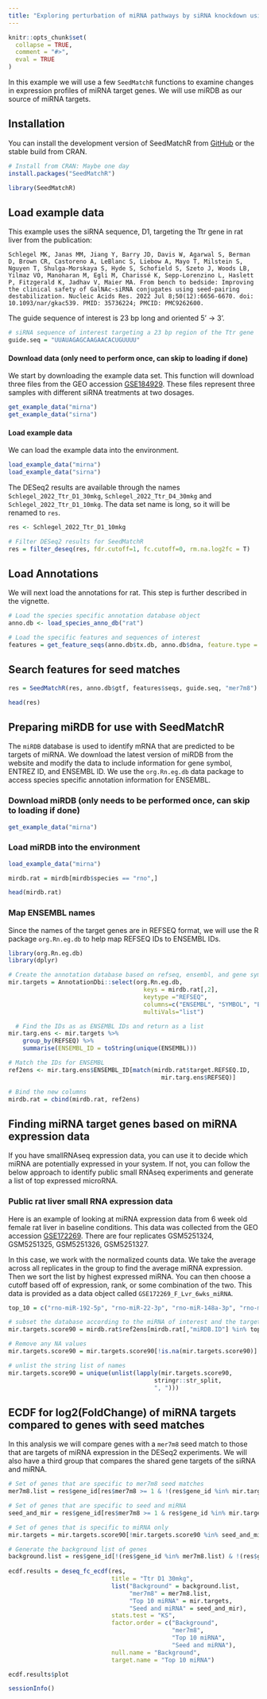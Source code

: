 ```yaml
---
title: "Exploring perturbation of miRNA pathways by siRNA knockdown using SeedMatchR"
---
```


```r
knitr::opts_chunk$set(
  collapse = TRUE,
  comment = "#>",
  eval = TRUE
)
```

In this example we will use a few `SeedMatchR` functions to examine changes in expression profiles of miRNA target genes. We will use miRDB as our source of miRNA targets. 

## Installation

You can install the development version of SeedMatchR from [GitHub](https://github.com/) or the stable build from CRAN.

``` r
# Install from CRAN: Maybe one day
install.packages("SeedMatchR")
```

```r
library(SeedMatchR)
```

## Load example data

This example uses the siRNA sequence, D1, targeting the Ttr gene in rat liver from the publication:

    Schlegel MK, Janas MM, Jiang Y, Barry JD, Davis W, Agarwal S, Berman D, Brown CR, Castoreno A, LeBlanc S, Liebow A, Mayo T, Milstein S, Nguyen T, Shulga-Morskaya S, Hyde S, Schofield S, Szeto J, Woods LB, Yilmaz VO, Manoharan M, Egli M, Charissé K, Sepp-Lorenzino L, Haslett P, Fitzgerald K, Jadhav V, Maier MA. From bench to bedside: Improving the clinical safety of GalNAc-siRNA conjugates using seed-pairing destabilization. Nucleic Acids Res. 2022 Jul 8;50(12):6656-6670. doi: 10.1093/nar/gkac539. PMID: 35736224; PMCID: PMC9262600.

The guide sequence of interest is 23 bp long and oriented 5' -\> 3'.

```r
# siRNA sequence of interest targeting a 23 bp region of the Ttr gene
guide.seq = "UUAUAGAGCAAGAACACUGUUUU"
```

#### Download data (only need to perform once, can skip to loading if done)

We start by downloading the example data set. This function will download three files from the GEO accession [GSE184929](https://www.ncbi.nlm.nih.gov/geo/query/acc.cgi?acc=GSE184929). These files represent three samples with different siRNA treatments at two dosages. 

```r
get_example_data("mirna")
get_example_data("sirna")
```

#### Load example data

We can load the example data into the environment.

```r
load_example_data("mirna")
load_example_data("sirna")
```

The DESeq2 results are available through the names `Schlegel_2022_Ttr_D1_30mkg`, `Schlegel_2022_Ttr_D4_30mkg` and `Schlegel_2022_Ttr_D1_10mkg`. The data set name is long, so it will be renamed to `res`.

```r
res <- Schlegel_2022_Ttr_D1_10mkg

# Filter DESeq2 results for SeedMatchR
res = filter_deseq(res, fdr.cutoff=1, fc.cutoff=0, rm.na.log2fc = T)
```

## Load Annotations

We will next load the annotations for rat. This step is further described in the vignette.

```r
# Load the species specific annotation database object
anno.db <- load_species_anno_db("rat")

# Load the specific features and sequences of interest
features = get_feature_seqs(anno.db$tx.db, anno.db$dna, feature.type = "3UTR")
```

## Search features for seed matches

```r
res = SeedMatchR(res, anno.db$gtf, features$seqs, guide.seq, "mer7m8")

head(res)
```

## Preparing miRDB for use with SeedMatchR

The `miRDB` database is used to identify mRNA that are predicted to be targets of miRNA. We download the latest version of miRDB from the website and modify the data to include information for gene symbol, ENTREZ ID, and ENSEMBL ID. We use the `org.Rn.eg.db` data package to access species specific annotation information for ENSEMBL. 

### Download miRDB (only needs to be performed once, can skip to loading if done)

```r
get_example_data("mirna")
```

### Load miRDB into the environment

```r
load_example_data("mirna")

mirdb.rat = mirdb[mirdb$species == "rno",]

head(mirdb.rat)
```

### Map ENSEMBL names

Since the names of the target genes are in REFSEQ format, we will use the R package `org.Rn.eg.db` to help map REFSEQ IDs to ENSEMBL IDs. 

```r

library(org.Rn.eg.db)
library(dplyr)

# Create the annotation database based on refseq, ensembl, and gene symbol annotations
mir.targets = AnnotationDbi::select(org.Rn.eg.db,
                                      keys = mirdb.rat[,2],
                                      keytype ="REFSEQ",
                                      columns=c("ENSEMBL", "SYMBOL", "ENTREZID"),
                                      multiVals="list")

  # Find the IDs as as ENSEMBL IDs and return as a list
mir.targ.ens <- mir.targets %>%
    group_by(REFSEQ) %>%
    summarise(ENSEMBL_ID = toString(unique(ENSEMBL)))

# Match the IDs for ENSEMBL
ref2ens <- mir.targ.ens$ENSEMBL_ID[match(mirdb.rat$target.REFSEQ.ID,
                                           mir.targ.ens$REFSEQ)]

# Bind the new columns
mirdb.rat = cbind(mirdb.rat, ref2ens)
```

## Finding miRNA target genes based on miRNA expression data

If you have smallRNAseq expression data, you can use it to decide which miRNA are potentially expressed in your system. If not, you can follow the below approach to identify public small RNAseq experiments and generate a list of top expressed microRNA. 

### Public rat liver small RNA expression data

Here is an example of looking at miRNA expression data from 6 week old female rat liver in baseline conditions. This data was collected from the GEO accession [GSE172269](https://www.ncbi.nlm.nih.gov/geo/query/acc.cgi?acc=GSE172269). There are four replicates GSM5251324, GSM5251325, GSM5251326, GSM5251327. 

In this case, we work with the normalized counts data. We take the average across all replicates in the group to find the average miRNA expression. Then we sort the list by highest expressed miRNA. You can then choose a cutoff based off of expression, rank, or some combination of the two. This data is provided as a data object called `GSE172269_F_Lvr_6wks_miRNA`.

```r
top_10 = c("rno-miR-192-5p", "rno-miR-22-3p", "rno-miR-148a-3p", "rno-miR-10a-5p", "rno-miR-26a-5p", "rno-miR-21-5p", "rno-miR-143-3p", "rno-miR-27b-3p", "rno-miR-191a-5p", "rno-miR-122-5p")

# subset the database according to the miRNA of interest and the target score
mir.targets.score90 = mirdb.rat$ref2ens[mirdb.rat[,"miRDB.ID"] %in% top_10 & mirdb.rat[,3]>= 90]

# Remove any NA values
mir.targets.score90 = mir.targets.score90[!is.na(mir.targets.score90)]

# unlist the string list of names
mir.targets.score90 = unique(unlist(lapply(mir.targets.score90,
                                         stringr::str_split,
                                         ", ")))

```

## ECDF for log2(FoldChange) of miRNA targets compared to genes with seed matches

In this analysis we will compare genes with a `mer7m8` seed match to those that are targets of miRNA expression in the DESeq2 experiments. We will also have a third group that compares the shared gene targets of the siRNA and miRNA. 

```r
# Set of genes that are specific to mer7m8 seed matches
mer7m8.list = res$gene_id[res$mer7m8 >= 1 & !(res$gene_id %in% mir.targets.score90)]

# Set of genes that are specific to seed and miRNA
seed_and_mir = res$gene_id[res$mer7m8 >= 1 & res$gene_id %in% mir.targets.score90]

# Set of genes that is specific to miRNA only
mir.targets = mir.targets.score90[!mir.targets.score90 %in% seed_and_mir]

# Generate the background list of genes
background.list = res$gene_id[!(res$gene_id %in% mer7m8.list) & !(res$gene_id %in% mir.targets) & !(res$gene_id %in% seed_and_mir)]
  
ecdf.results = deseq_fc_ecdf(res, 
                             title = "Ttr D1 30mkg",
                             list("Background" = background.list, 
                                  "mer7m8" = mer7m8.list, 
                                  "Top 10 miRNA" = mir.targets, 
                                  "Seed and miRNA" = seed_and_mir),
                             stats.test = "KS", 
                             factor.order = c("Background", 
                                              "mer7m8", 
                                              "Top 10 miRNA", 
                                              "Seed and miRNA"), 
                             null.name = "Background",
                             target.name = "Top 10 miRNA")

ecdf.results$plot
```

```r
sessionInfo() 
```
